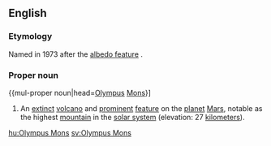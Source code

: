 ==English==

===Etymology===
Named in 1973 after the [[albedo feature]] {{term|Nix Olympica||Snows of Olympus}}.

{{wikipedia}}
===Proper noun===
{{mul-proper noun|head=[[Olympus]] [[Mons]]}]

# {{context|surface feature|lang=en}} An [[extinct]] [[volcano]] and [[prominent]] [[feature]] on the [[planet]] [[Mars]], notable as the highest [[mountain]] in the [[solar system]] (elevation: 27 [[kilometers]]).

[[hu:Olympus Mons]]
[[sv:Olympus Mons]]